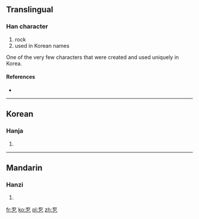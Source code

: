 ==Translingual==

===Han character===
{{Han char|rn=5|rad=乙|as=05|sn=6|four=|canj=一口弓 (MRN)|ids=⿱[[石]][[乙]]}}

# rock
# used in Korean names

One of the very few characters that were created and used uniquely in Korea.

====References====
* {{Han ref|kx=0084.141|dj=0171.180|hdz=10053.041|uh=4E6D|ud=20077}}

----

==Korean==

===Hanja===
{{ko-hanja|hangeul=돌|rv=dol|mr=tol}}

# {{defn|lang=ko|sort=乙05}}

----

==Mandarin==

===Hanzi===
{{cmn-hanzi|pin=[[shí]] ([[shi2]])|wg=shih<sup>2</sup>}}

# {{defn|lang=cmn|sort=乙05}}

[[fr:乭]]
[[ko:乭]]
[[pl:乭]]
[[zh:乭]]